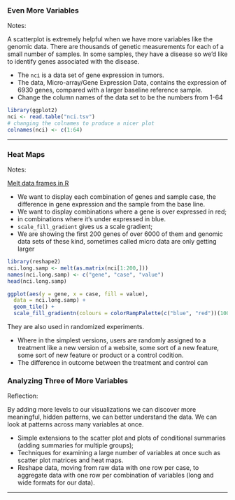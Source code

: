 ### Even More Variables
Notes:

A scatterplot is extremely helpful when we have more variables like the genomic data. There are thousands of genetic measurements for each of a small number of samples. In some samples, they have a disease so we'd like to identify genes associated with the disease.

- The `nci` is a data set of gene expression in tumors.
- The data, Micro-array/Gene Expression Data, contains the expression of 6930 genes, compared with a larger baseline reference sample.
- Change the column names of the data set to be the numbers from 1-64

```{r}
library(ggplot2)
nci <- read.table("nci.tsv")
# changing the colnames to produce a nicer plot
colnames(nci) <- c(1:64)
```

***

### Heat Maps
Notes:

[Melt data frames in R ](https://www.r-bloggers.com/melt/)

- We want to display each combination of genes and sample case, the difference in gene expression and the sample from the base line.
- We want to display combinations where a gene is over expressed in red;
- in combinations where it's under expressed in blue.
- `scale_fill_gradient` gives us a scale gradient;
- We are showing the first 200 genes of over 6000 of them and genomic data sets of these kind, sometimes called micro data are only getting larger


```{r}
library(reshape2)
nci.long.samp <- melt(as.matrix(nci[1:200,]))
names(nci.long.samp) <- c("gene", "case", "value")
head(nci.long.samp)

ggplot(aes(y = gene, x = case, fill = value),
  data = nci.long.samp) +
  geom_tile() +
  scale_fill_gradientn(colours = colorRampPalette(c("blue", "red"))(100))
```

They are also used in randomized experiments. 

- Where in the simplest versions, users are randomly assigned to a treatment like a new version of a website, some sort of a new feature, some sort of new feature or product or a control codition.
- The difference in outcome between the treatment and control can
 
 
### Analyzing Three of More Variables
Reflection:

By adding more levels to our visualizations we can discover more meaningful, hidden patterns, we can better understand the data. We can look at patterns across many variables at once. 

- Simple extensions to the scatter plot and plots of conditional summaries (adding summaries for multiple groups);
- Techniques for examining a large number of variables at once such as scatter plot matrices and heat maps.
- Reshape data, moving from raw data with one row per case, to aggregate data with one row per combination of variables (long and wide formats for our data).

***


